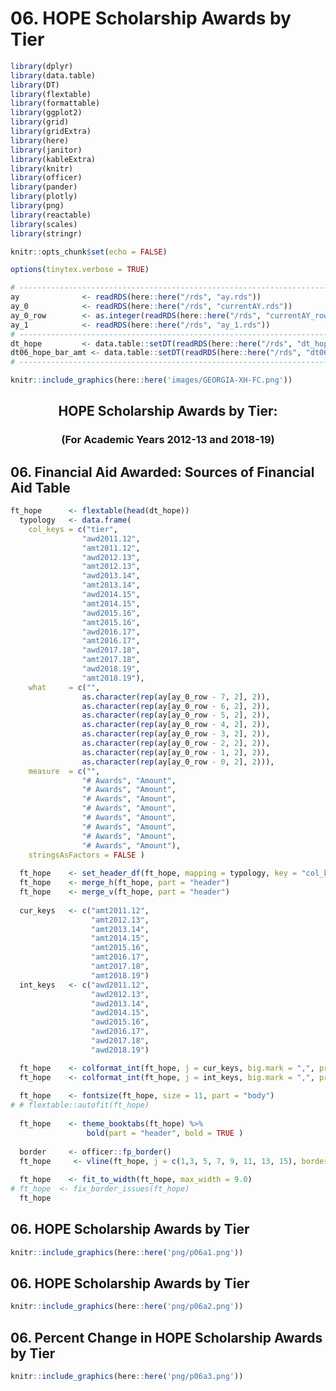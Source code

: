 # 06. HOPE Scholarship Awards by Tier {#intro}

```r
library(dplyr)
library(data.table)
library(DT)
library(flextable)
library(formattable)
library(ggplot2)
library(grid)
library(gridExtra)
library(here)
library(janitor)
library(kableExtra)
library(knitr)
library(officer)
library(pander)
library(plotly)
library(png)
library(reactable)
library(scales)
library(stringr)
```

```r
knitr::opts_chunk$set(echo = FALSE)
```

```r
options(tinytex.verbose = TRUE)
```

```r
# ------------------------------------------------------------------------------
ay              <- readRDS(here::here("/rds", "ay.rds"))
ay_0            <- readRDS(here::here("/rds", "currentAY.rds"))
ay_0_row        <- as.integer(readRDS(here::here("/rds", "currentAY_row.rds")))
ay_1            <- readRDS(here::here("/rds", "ay_1.rds"))
# ------------------------------------------------------------------------------
dt_hope         <- data.table::setDT(readRDS(here::here("/rds", "dt_hope.rds")))
dt06_hope_bar_amt <- data.table::setDT(readRDS(here::here("/rds", "dt06_hope_bar_amt.rds")))
# ------------------------------------------------------------------------------
```

```r
knitr::include_graphics(here::here('images/GEORGIA-XH-FC.png'))
```
<h2><center><b>HOPE Scholarship Awards by Tier:</b></center></h2>
<h3><center><b>(For Academic Years 2012-13 and 2018-19)</b></center></h3>

## 06. Financial Aid Awarded: Sources of Financial Aid Table
```r
ft_hope      <- flextable(head(dt_hope))
  typology   <- data.frame(
    col_keys = c("tier", 
                "awd2011.12", 
                "amt2011.12", 
                "awd2012.13", 
                "amt2012.13", 
                "awd2013.14", 
                "amt2013.14", 
                "awd2014.15", 
                "amt2014.15", 
                "awd2015.16", 
                "amt2015.16", 
                "awd2016.17", 
                "amt2016.17", 
                "awd2017.18", 
                "amt2017.18", 
                "awd2018.19", 
                "amt2018.19"),
    what     = c("",
                as.character(rep(ay[ay_0_row - 7, 2], 2)),                
                as.character(rep(ay[ay_0_row - 6, 2], 2)),
                as.character(rep(ay[ay_0_row - 5, 2], 2)),
                as.character(rep(ay[ay_0_row - 4, 2], 2)),
                as.character(rep(ay[ay_0_row - 3, 2], 2)),
                as.character(rep(ay[ay_0_row - 2, 2], 2)),
                as.character(rep(ay[ay_0_row - 1, 2], 2)),
                as.character(rep(ay[ay_0_row - 0, 2], 2))),
    measure  = c("",
                "# Awards", "Amount",
                "# Awards", "Amount",
                "# Awards", "Amount",
                "# Awards", "Amount",
                "# Awards", "Amount",
                "# Awards", "Amount",                
                "# Awards", "Amount",
                "# Awards", "Amount"),
    stringsAsFactors = FALSE )
 
  ft_hope    <- set_header_df(ft_hope, mapping = typology, key = "col_keys" )
  ft_hope    <- merge_h(ft_hope, part = "header")
  ft_hope    <- merge_v(ft_hope, part = "header")
 
  cur_keys   <- c("amt2011.12", 
                  "amt2012.13", 
                  "amt2013.14", 
                  "amt2014.15", 
                  "amt2015.16", 
                  "amt2016.17", 
                  "amt2017.18", 
                  "amt2018.19")
  int_keys   <- c("awd2011.12", 
                  "awd2012.13", 
                  "awd2013.14", 
                  "awd2014.15", 
                  "awd2015.16", 
                  "awd2016.17", 
                  "awd2017.18", 
                  "awd2018.19")

  ft_hope    <- colformat_int(ft_hope, j = cur_keys, big.mark = ",", prefix = "$")
  ft_hope    <- colformat_int(ft_hope, j = int_keys, big.mark = ",", prefix = "")
 
  ft_hope    <- fontsize(ft_hope, size = 11, part = "body")
# # flextable::autofit(ft_hope)
 
  ft_hope    <- theme_booktabs(ft_hope) %>%
                 bold(part = "header", bold = TRUE )
 
  border     <- officer::fp_border()
  ft_hope     <- vline(ft_hope, j = c(1,3, 5, 7, 9, 11, 13, 15), border = border, part = "all")
 
  ft_hope    <- fit_to_width(ft_hope, max_width = 9.0)
# ft_hope  <- fix_border_issues(ft_hope)
  ft_hope
```
\elandscape

<!-- ## 06. HOPE Scholarship Awards by Tier Chart -->
<!-- ```{r _6.2-viz-bar, fig.cap='Awd by Tier'} -->
<!-- ggplot(dt06_hope_bar_amt,  -->
<!--         aes(fill = tier, y = amt, x = ay)) +  -->
<!--         geom_bar(position = "dodge", stat = "identity") + -->
<!--         theme(axis.text.x = element_text(angle = -90, hjust = 0)) + -->
<!--         scale_y_continuous(labels = dollar_format(prefix = "$")) -->
<!-- ``` -->

## 06. HOPE Scholarship Awards by Tier
```r
knitr::include_graphics(here::here('png/p06a1.png'))
```

## 06. HOPE Scholarship Awards by Tier
```r
knitr::include_graphics(here::here('png/p06a2.png'))
```

## 06. Percent Change in HOPE Scholarship Awards by Tier
```r
knitr::include_graphics(here::here('png/p06a3.png'))
```


```{=openxml}
<w:p><w:r><w:br w:type="page"/></w:r></w:p>
```